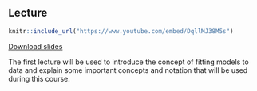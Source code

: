 ## Lecture

```{r, echo = FALSE}
knitr::include_url("https://www.youtube.com/embed/DqllMJ38M5s")
```

[Download slides](../pdf/tcsm_week_1.pdf)

The first lecture will be used to introduce the concept of fitting models to
data and explain some important concepts and notation that will be used during 
this course.
